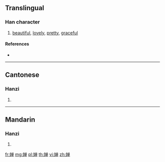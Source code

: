 {{also|嬋}}
==Translingual==

===Han character===
{{Han char|rn=38|rad=女|as=08|sn=11|four=|canj=VCWJ|ids=⿰女单}}

# [[beautiful]], [[lovely]], [[pretty]], [[graceful]]

====References====
* {{Han ref|kx=0265.281|hdz=21061.080|uh=5A75|ud=23157}}

----

==Cantonese==

===Hanzi===
{{yue-hanzi|jyut=[[sim4]], [[sin4]]|y=sim4, sin4|tra=嬋}}

# {{defn|lang=yue|sort=女08}}

----

==Mandarin==

===Hanzi===
{{cmn-hanzi|tra=嬋|pin=[[chán]] ([[chan2]])|wg=ch'an<sup>2</sup>}}

# {{defn|lang=cmn|sort=女08}}

[[fr:婵]]
[[mg:婵]]
[[pl:婵]]
[[th:婵]]
[[vi:婵]]
[[zh:婵]]